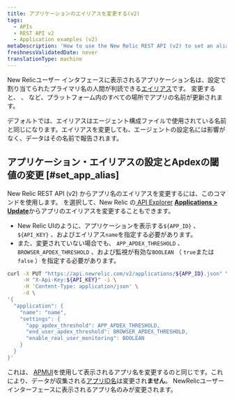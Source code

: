 ```yaml
---
title: アプリケーションのエイリアスを変更する(v2)
tags:
  - APIs
  - REST API v2
  - Application examples (v2)
metaDescription: 'How to use the New Relic REST API (v2) to set an alias for your application, in lieu of the primary app name set in the agent configuration.'
freshnessValidatedDate: never
translationType: machine
---
```


New Relicユーザー インタフェースに表示されるアプリケーション名は、設定で割り当てられたプライマリ名の人間が判読できる[エイリアス](/docs/agents/manage-apm-agents/app-naming/rename-your-application#app-alias)です。 変更すると、 <InlinePopover type="apm"/>、 <InlinePopover type="browser"/>など、プラットフォーム内のすべての場所でアプリの名前が更新されます。

デフォルトでは、エイリアスはエージェント構成ファイルで使用されている名前と同じになります。エイリアスを変更しても、エージェントの設定名には影響がなく、データはその名前で報告されます。

## アプリケーション・エイリアスの設定とApdexの閾値の変更 [#set_app_alias]

New Relic REST API (v2) からアプリ名のエイリアスを変更するには、このコマンドを使用します。 を選択して、New Relic の[ API Explorer](/docs/apis/rest-api-v2/api-explorer-v2/getting-started-new-relics-api-explorer) [<DNT>**Applications > Update**</DNT>](https://rpm.newrelic.com/api/explore/applications/update)からアプリのエイリアスを変更することもできます。

* New Relic UIのように、アプリケーションを表示する`${APP_ID}` 、 `${API_KEY}` 、およびエイリアス`name`を指定する必要があります。
* また、変更されていない場合でも、 `APP_APDEX_THRESHOLD` 、 `BROWSER_APDEX_THRESHOLD` 、および監視が有効な`BOOLEAN` （ `true`または`false` ）を指定する必要があります。

```bash
curl -X PUT "https://api.newrelic.com/v2/applications/${APP_ID}.json" \
     -H "X-Api-Key:${API_KEY}" -i \
     -H 'Content-Type: application/json' \
     -d \
'{
  "application": {
    "name": "name",
    "settings": {
      "app_apdex_threshold": APP_APDEX_THRESHOLD,
      "end_user_apdex_threshold": BROWSER_APDEX_THRESHOLD,
      "enable_real_user_monitoring": BOOLEAN
    }
  }
}'
```

これは、 [APMUI](/docs/agents/manage-apm-agents/app-naming/rename-your-application)を使用して表示されるアプリ名を変更するのと同じです。これにより、データが収集される[アプリID名](/docs/agents/manage-apm-agents/app-naming/rename-your-application#app-identifier)は変更され**ません**。 NewRelicユーザーインターフェースに表示されるアプリ名のみが変更されます。
